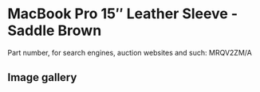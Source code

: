 
# MacBook Pro 15″ Leather Sleeve - Saddle Brown

Part number, for search engines, auction websites and such: MRQV2ZM/A

## Image gallery

<div style={{ width: "768px" }}>
  <GalleryComponent
    images={[
      {
        original: "/everysource/MRQV2.webp",
        thumbnail: "/everypreview/MRQV2.webp",
      },
      {
        original: "/everysource/MRQV2_AV1.webp",
        thumbnail: "/everypreview/MRQV2_AV1.webp",
      },
      {
        original: "/everysource/MRQV2_AV2_SILVER.webp",
        thumbnail: "/everypreview/MRQV2_AV2_SILVER.webp",
      },
      {
        original: "/everysource/MRQV2_AV2_SPACE_GRAY.webp",
        thumbnail: "/everypreview/MRQV2_AV2_SPACE_GRAY.webp",
      }
    ]}
  />
</div>